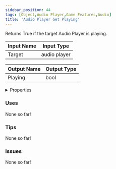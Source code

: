 ```yaml
---
sidebar_position: 44
tags: [Object,Audio Player,Game Features,Audio]
title: 'Audio Player Get Playing'
---
```


Returns True if the target Audio Player is playing.



<DocusaurusSvg />

| Input Name | Input Type |
|-----------|-----------|
| Target | audio player |

| Output Name | Output Type |
|-----------|-----------|
| Playing | bool |


<details>
  <summary>Properties</summary>
  <div>
    <div>
    <table>
      <thead>
        <tr>
          <th>Is beta required?</th>
          <th>No</th>
        </tr>
        <tr>
          <th>Is this chip a trolling risk?</th>
          <th>No</th>
        </tr>
        <tr>
          <th>Is this chip a role assignment risk?</th>
          <th>No</th>
        </tr>
        <tr>
          <th>Chip UUID</th>
          <th>00443d01-632e-4f75-ac6f-23b3e224e791</th>
        </tr>
        <tr>
          <th>Room availability</th>
          <th>Available everywhere</th>
        </tr>
      </thead>
    </table>
    </div>
  </div>
</details>

### Uses

None so far!

### Tips

None so far!

### Issues

None so far!